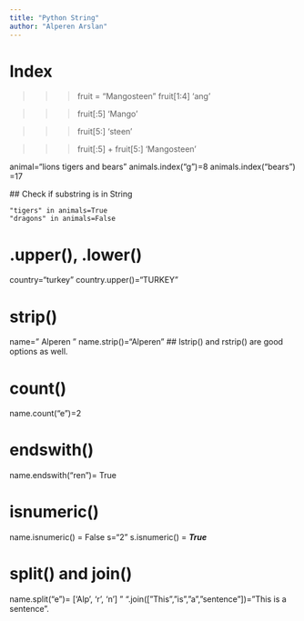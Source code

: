 ```yaml
---
title: "Python String"
author: "Alperen Arslan"
---
```


# Index

  >>> fruit = "Mangosteen"
  >>> fruit[1:4]
  'ang'

  >>> fruit[:5]
  'Mango'

  >>> fruit[5:]
  'steen'

  >>> fruit[:5] + fruit[5:]
  'Mangosteen'


  animal="lions tigers and bears"
  animals.index("g")=8
  animals.index("bears") =17

  ## Check if substring is in String

    "tigers" in animals=True
    "dragons" in animals=False

# .upper(), .lower()
  country="turkey"
  country.upper()="TURKEY"

# strip()
  name=" Alperen  "
  name.strip()="Alperen"
   ## lstrip() and rstrip() are good options as well.
  
# count()
  name.count("e")=2

# endswith()
  name.endswith("ren")= True

# isnumeric()
  name.isnumeric() = False
  s="2"
  s.isnumeric() = ***True***
  
# split() and join()

name.split("e")= ['Alp', 'r', 'n']
" ".join(["This","is","a","sentence"])="This is a sentence".
